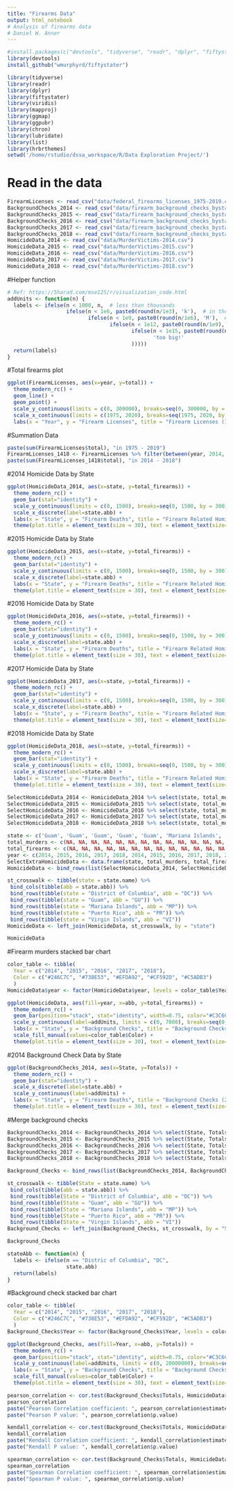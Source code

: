 ```yaml
---
title: "Firearms Data"
output: html_notebook
# Analysis of firearms data
# Daniel W. Anner 
---
```


```r
#install.packages(c("devtools", "tidyverse", "readr", "dplyr", "fiftystatr", "viridis", "mapproj", "ggpubr", "ggmap", "chron", "lubridate", "list", "ggthemes"))
library(devtools)
install_github("wmurphyrd/fiftystater")

library(tidyverse)
library(readr)
library(dplyr)
library(fiftystater)
library(viridis)
library(mapproj)
library(ggmap)
library(ggpubr)
library(chron)
library(lubridate)
library(list)
library(hrbrthemes)
setwd('/home/rstudio/dssa_workspace/R/Data Exploration Project/')
```

# Read in the data
```r
FirearmLicenses <- read_csv("data/federal_firearms_licenses_1975-2019.csv")
BackgroundChecks_2014 <- read_csv("data/firearm_background_checks_bystate_2014.csv")
BackgroundChecks_2015 <- read_csv("data/firearm_background_checks_bystate_2015.csv")
BackgroundChecks_2016 <- read_csv("data/firearm_background_checks_bystate_2016.csv")
BackgroundChecks_2017 <- read_csv("data/firearm_background_checks_bystate_2017.csv")
BackgroundChecks_2018 <- read_csv("data/firearm_background_checks_bystate_2018.csv")
HomicideData_2014 <- read_csv("data/MurderVictims-2014.csv")
HomicideData_2015 <- read_csv("data/MurderVictims-2015.csv")
HomicideData_2016 <- read_csv("data/MurderVictims-2016.csv")
HomicideData_2017 <- read_csv("data/MurderVictims-2017.csv")
HomicideData_2018 <- read_csv("data/MurderVictims-2018.csv")
```

#Helper function
```r
# Ref: https://5harad.com/mse125/r/visualization_code.html
addUnits <- function(n) {
  labels <- ifelse(n < 1000, n,  # less than thousands
                   ifelse(n < 1e6, paste0(round(n/1e3), 'k'),  # in thousands
                          ifelse(n < 1e9, paste0(round(n/1e6), 'M'),  # in millions
                                 ifelse(n < 1e12, paste0(round(n/1e9), 'B'), # in billions
                                        ifelse(n < 1e15, paste0(round(n/1e12), 'T'), # in trillions
                                               'too big!'
                                        )))))
  return(labels)
}
```

#Total firearms plot
```r
ggplot(FirearmLicenses, aes(x=year, y=total)) +
  theme_modern_rc() +
  geom_line() +
  geom_point() +
  scale_y_continuous(limits = c(0, 300000), breaks=seq(0, 300000, by = 50000)) +
  scale_x_continuous(limits = c(1975, 2020), breaks=seq(1975, 2020, by = 5)) +
  labs(x = "Year", y = "Firearm Licenses", title = "Firearm Licenses (1975-2019)")
```

#Summation Data
```r
paste(sum(FirearmLicenses$total), "in 1975 - 2019")
FirearmLicenses_1418 <- FirearmLicenses %>% filter(between(year, 2014, 2018))
paste(sum(FirearmLicenses_1418$total), "in 2014 - 2018")
```

#2014 Homicide Data by State
```r
ggplot(HomicideData_2014, aes(x=state, y=total_firearms)) +
  theme_modern_rc() +
  geom_bar(stat="identity") +
  scale_y_continuous(limits = c(0, 1500), breaks=seq(0, 1500, by = 300)) +
  scale_x_discrete(label=state.abb) +
  labs(x = "State", y = "Firearm Deaths", title = "Firearm Related Homicides (2014)") + 
  theme(plot.title = element_text(size = 30), text = element_text(size=25), axis.text.x = element_text(angle=90, vjust=0.5, hjust=1, size = 18), axis.text.y = element_text(hjust=1, size = 18), axis.title.x = element_text(hjust = 1, size = 25, color = "#7C9488"), axis.title.y = element_text(hjust = 1, size = 25, color = "#7C9488"), plot.caption = element_text(size = 15))
```

#2015 Homicide Data by State
```r
ggplot(HomicideData_2015, aes(x=state, y=total_firearms)) +
  theme_modern_rc() +
  geom_bar(stat="identity") +
  scale_y_continuous(limits = c(0, 1500), breaks=seq(0, 1500, by = 300)) +
  scale_x_discrete(label=state.abb) +
  labs(x = "State", y = "Firearm Deaths", title = "Firearm Related Homicides (2015)") + 
  theme(plot.title = element_text(size = 30), text = element_text(size=25), axis.text.x = element_text(angle=90, vjust=0.5, hjust=1, size = 18), axis.text.y = element_text(hjust=1, size = 18), axis.title.x = element_text(hjust = 1, size = 25, color = "#7C9488"), axis.title.y = element_text(hjust = 1, size = 25, color = "#7C9488"), plot.caption = element_text(size = 15))
```

#2016 Homicide Data by State
```r
ggplot(HomicideData_2016, aes(x=state, y=total_firearms)) +
  theme_modern_rc() +
  geom_bar(stat="identity") +
  scale_y_continuous(limits = c(0, 1500), breaks=seq(0, 1500, by = 300)) +
  scale_x_discrete(label=state.abb) +
  labs(x = "State", y = "Firearm Deaths", title = "Firearm Related Homicides (2016)") + 
  theme(plot.title = element_text(size = 30), text = element_text(size=25), axis.text.x = element_text(angle=90, vjust=0.5, hjust=1, size = 18), axis.text.y = element_text(hjust=1, size = 18), axis.title.x = element_text(hjust = 1, size = 25, color = "#7C9488"), axis.title.y = element_text(hjust = 1, size = 25, color = "#7C9488"), plot.caption = element_text(size = 15))
```

#2017 Homicide Data by State
```r
ggplot(HomicideData_2017, aes(x=state, y=total_firearms)) +
  theme_modern_rc() +
  geom_bar(stat="identity") +
  scale_y_continuous(limits = c(0, 1500), breaks=seq(0, 1500, by = 300)) +
  scale_x_discrete(label=state.abb) +
  labs(x = "State", y = "Firearm Deaths", title = "Firearm Related Homicides (2017)") + 
  theme(plot.title = element_text(size = 30), text = element_text(size=25), axis.text.x = element_text(angle=90, vjust=0.5, hjust=1, size = 18), axis.text.y = element_text(hjust=1, size = 18), axis.title.x = element_text(hjust = 1, size = 25, color = "#7C9488"), axis.title.y = element_text(hjust = 1, size = 25, color = "#7C9488"), plot.caption = element_text(size = 15))
```

#2018 Homicide Data by State
```r
ggplot(HomicideData_2018, aes(x=state, y=total_firearms)) +
  theme_modern_rc() +
  geom_bar(stat="identity") +
  scale_y_continuous(limits = c(0, 1500), breaks=seq(0, 1500, by = 300)) +
  scale_x_discrete(label=state.abb) +
  labs(x = "State", y = "Firearm Deaths", title = "Firearm Related Homicides (2018)") + 
  theme(plot.title = element_text(size = 30), text = element_text(size=25), axis.text.x = element_text(angle=90, vjust=0.5, hjust=1, size = 18), axis.text.y = element_text(hjust=1, size = 18), axis.title.x = element_text(hjust = 1, size = 25, color = "#7C9488"), axis.title.y = element_text(hjust = 1, size = 25, color = "#7C9488"), plot.caption = element_text(size = 15))
```


```r
SelectHomicideData_2014 <- HomicideData_2014 %>% select(state, total_murders, total_firearms) %>% mutate(year = 2014)
SelectHomicideData_2015 <- HomicideData_2015 %>% select(state, total_murders, total_firearms) %>% mutate(year = 2015)
SelectHomicideData_2016 <- HomicideData_2016 %>% select(state, total_murders, total_firearms) %>% mutate(year = 2016)
SelectHomicideData_2017 <- HomicideData_2017 %>% select(state, total_murders, total_firearms) %>% mutate(year = 2017)
SelectHomicideData_2018 <- HomicideData_2018 %>% select(state, total_murders, total_firearms) %>% mutate(year = 2018)

state <- c('Guam', 'Guam', 'Guam', 'Guam', 'Guam', 'Mariana Islands', 'Mariana Islands', 'Mariana Islands', 'Mariana Islands', 'Mariana Islands', 'Puerto Rico', 'Puerto Rico', 'Puerto Rico', 'Puerto Rico', 'Puerto Rico', 'Virgin Islands', 'Virgin Islands', 'Virgin Islands', 'Virgin Islands', 'Virgin Islands', 'Florida', 'Florida', 'Florida', 'Florida', 'Florida')
total_murders <- c(NA, NA, NA, NA, NA, NA, NA, NA, NA, NA, NA, NA, NA, NA, NA, NA, NA, NA, NA, NA, NA, NA, NA, NA, NA)
total_firearms <- c(NA, NA, NA, NA, NA, NA, NA, NA, NA, NA, NA, NA, NA, NA, NA, NA, NA, NA, NA, NA, NA, NA, NA, NA, NA)
year <- c(2014, 2015, 2016, 2017, 2018, 2014, 2015, 2016, 2017, 2018, 2014, 2015, 2016, 2017, 2018, 2014, 2015, 2016, 2017, 2018, 2014, 2015, 2016, 2017, 2018)
SelectExtraHomicideData <- data.frame(state, total_murders, total_firearms, year)
HomicideData <- bind_rows(list(SelectHomicideData_2014, SelectHomicideData_2015, SelectHomicideData_2016, SelectHomicideData_2017, SelectHomicideData_2018, SelectExtraHomicideData)) %>% arrange(state) 

st_crosswalk <- tibble(state = state.name) %>%
 bind_cols(tibble(abb = state.abb)) %>% 
 bind_rows(tibble(state = "District of Columbia", abb = "DC")) %>% 
 bind_rows(tibble(state = "Guam", abb = "GU")) %>% 
 bind_rows(tibble(state = "Mariana Islands", abb = "MP")) %>% 
 bind_rows(tibble(state = "Puerto Rico", abb = "PR")) %>% 
 bind_rows(tibble(state = "Virgin Islands", abb = "VI"))
HomicideData <- left_join(HomicideData, st_crosswalk, by = "state")

HomicideData
```

#Firearm murders stacked bar chart
```r
color_table <- tibble(
  Year = c("2014", "2015", "2016", "2017", "2018"),
  Color = c("#246C7C", "#738E53", "#EFDA92", "#CF592D", "#C5ADB3")
  )
HomicideData$year <- factor(HomicideData$year, levels = color_table$Year)

ggplot(HomicideData, aes(fill=year, x=abb, y=total_firearms)) + 
  theme_modern_rc() +
  geom_bar(position="stack", stat="identity", width=0.75, color="#C3C6C3") +
  scale_y_continuous(label=addUnits, limits = c(0, 7000), breaks=seq(0, 7000, by = 1000)) + 
  labs(x = "State", y = "Background Checks", title = "Background Checks (2014 - 2018)", caption = "Includes District of Columbia (DC), Guam (GU), Mariana Islands (MP), Puerto Rico (PR), and Virgin Islands (VI).") + 
  scale_fill_manual(values=color_table$Color) + 
  theme(plot.title = element_text(size = 30), text = element_text(size=25), axis.text.x = element_text(angle=90, vjust=0.5, hjust=1, size = 18), axis.text.y = element_text(hjust=1, size = 18), axis.title.x = element_text(hjust = 1, size = 25, color = "#7C9488"), axis.title.y = element_text(hjust = 1, size = 25, color = "#7C9488"), plot.caption = element_text(size = 15))
```



#2014 Background Check Data by State
```r
ggplot(BackgroundChecks_2014, aes(x=State, y=Totals)) +
  theme_modern_rc() +
  geom_bar(stat="identity") +
  scale_x_discrete(label=state.abb) +
  scale_y_continuous(label=addUnits) + 
  labs(x = "State", y = "Firearm Deaths", title = "Background Checks (2014)") + 
  theme(plot.title = element_text(size = 30), text = element_text(size=25), axis.text.x = element_text(angle=90, vjust=0.5, hjust=1, size = 18), axis.text.y = element_text(hjust=1, size = 18), axis.title.x = element_text(hjust = 1, size = 25, color = "#7C9488"), axis.title.y = element_text(hjust = 1, size = 25, color = "#7C9488"), plot.caption = element_text(size = 15))
```

#Merge background checks
```r
BackgroundChecks_2014 <- BackgroundChecks_2014 %>% select(State, Totals) %>% mutate(Year = 2014)
BackgroundChecks_2015 <- BackgroundChecks_2015 %>% select(State, Totals) %>% mutate(Year = 2015)
BackgroundChecks_2016 <- BackgroundChecks_2016 %>% select(State, Totals) %>% mutate(Year = 2016)
BackgroundChecks_2017 <- BackgroundChecks_2017 %>% select(State, Totals) %>% mutate(Year = 2017)
BackgroundChecks_2018 <- BackgroundChecks_2018 %>% select(State, Totals) %>% mutate(Year = 2018)

Background_Checks <- bind_rows(list(BackgroundChecks_2014, BackgroundChecks_2015, BackgroundChecks_2016, BackgroundChecks_2017, BackgroundChecks_2018)) %>% arrange(State) 

st_crosswalk <- tibble(State = state.name) %>%
 bind_cols(tibble(abb = state.abb)) %>% 
 bind_rows(tibble(State = "District of Columbia", abb = "DC")) %>% 
 bind_rows(tibble(State = "Guam", abb = "GU")) %>% 
 bind_rows(tibble(State = "Mariana Islands", abb = "MP")) %>% 
 bind_rows(tibble(State = "Puerto Rico", abb = "PR")) %>% 
 bind_rows(tibble(State = "Virgin Islands", abb = "VI"))
Background_Checks <- left_join(Background_Checks, st_crosswalk, by = "State")

Background_Checks
```

```r
stateAbb <- function(n) {
  labels <- ifelse(n == "Distric of Columbia", "DC",
                   state.abb)
  return(labels)
}
```


#Background check stacked bar chart
```r
color_table <- tibble(
  Year = c("2014", "2015", "2016", "2017", "2018"),
  Color = c("#246C7C", "#738E53", "#EFDA92", "#CF592D", "#C5ADB3")
  )
Background_Checks$Year <- factor(Background_Checks$Year, levels = color_table$Year)

ggplot(Background_Checks, aes(fill=Year, x=abb, y=Totals)) + 
  theme_modern_rc() +
  geom_bar(position="stack", stat="identity", width=0.75, color="#C3C6C3") +
  scale_y_continuous(label=addUnits, limits = c(0, 20000000), breaks=seq(0, 20000000, by = 1000000)) + 
  labs(x = "State", y = "Background Checks", title = "Background Checks (2014 - 2018)", caption = "Includes District of Columbia (DC), Guam (GU), Mariana Islands (MP), Puerto Rico (PR), and Virgin Islands (VI).") + 
  scale_fill_manual(values=color_table$Color) + 
  theme(plot.title = element_text(size = 30), text = element_text(size=25), axis.text.x = element_text(angle=90, vjust=0.5, hjust=1, size = 18), axis.text.y = element_text(hjust=1, size = 18), axis.title.x = element_text(hjust = 1, size = 25, color = "#7C9488"), axis.title.y = element_text(hjust = 1, size = 25, color = "#7C9488"), plot.caption = element_text(size = 15))
```

```r
pearson_correlation <- cor.test(Background_Checks$Totals, HomicideData$total_firearms, method = "pearson")
pearson_correlation
paste("Pearson Correlation coefficient: ", pearson_correlation$estimate)
paste("Pearson P value: ", pearson_correlation$p.value)

kendall_correlation <- cor.test(Background_Checks$Totals, HomicideData$total_firearms, method = "kendall")
kendall_correlation
paste("Kendall Correlation coefficient: ", kendall_correlation$estimate)
paste("Kendall P value: ", kendall_correlation$p.value)

spearman_correlation <- cor.test(Background_Checks$Totals, HomicideData$total_firearms, method = "spearman")
spearman_correlation
paste("Spearman Correlation coefficient: ", spearman_correlation$estimate)
paste("Spearman P value: ", spearman_correlation$p.value)
```

